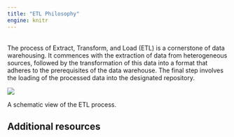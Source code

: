 ```yaml
---
title: "ETL Philosophy"
engine: knitr
---
```


<br>
The process of Extract, Transform, and Load (ETL) is a cornerstone of data warehousing. It commences with the extraction of data from heterogeneous sources, followed by the transformation of this data into a format that adheres to the prerequisites of the data warehouse. The final step involves the loading of the processed data into the designated repository.


::: {#fig-etl}

![](images/etl.svg)

A schematic view of the ETL process.

:::



## Additional resources
